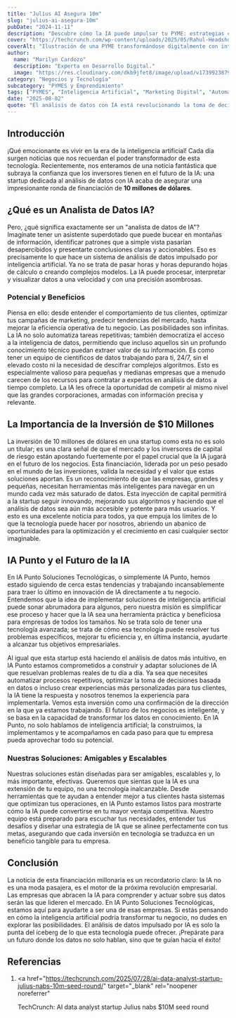 ```yaml
---
title: "Julius AI Asegura 10m"
slug: "julius-ai-asegura-10m"
pubDate: "2024-11-11"
description: "Descubre cómo la IA puede impulsar tu PYME: estrategias concretas de marketing, automatización y datos para aumentar ventas."
cover: "https://techcrunch.com/wp-content/uploads/2025/05/Rahul-Headshot-rotated.jpeg?w=1024"
coverAlt: "Ilustración de una PYME transformándose digitalmente con inteligencia artificial."
author:
  name: "Marilyn Cardozo"
  description: "Experta en Desarrollo Digital."
  image: "https://res.cloudinary.com/dkb9jfet8/image/upload/v1739923879/marilyn_s2mi4a.png"
category: "Negocios y Tecnología"
subcategory: "PYMES y Emprendimiento"
tags: ["PYMES", "Inteligencia Artificial", "Marketing Digital", "Automatización", "Ventas"]
date: "2025-08-02"
quote: "El análisis de datos con IA está revolucionando la toma de decisiones empresariales. — Carlos Monnery"
---
```

<h2 id="introduccion">Introducción</h2>

¡Qué emocionante es vivir en la era de la inteligencia artificial! Cada día surgen noticias que nos recuerdan el poder transformador de esta tecnología. Recientemente, nos enteramos de una noticia fantástica que subraya la confianza que los inversores tienen en el futuro de la IA: una startup dedicada al análisis de datos con IA acaba de asegurar una impresionante ronda de financiación de <strong>10 millones de dólares</strong>.

<h2 id="que-es-un-analista-de-datos-ia">¿Qué es un Analista de Datos IA?</h2>

Pero, ¿qué significa exactamente ser un "analista de datos de IA"? Imagínate tener un asistente superdotado que puede bucear en montañas de información, identificar patrones que a simple vista pasarían desapercibidos y presentarte conclusiones claras y accionables. Eso es precisamente lo que hace un sistema de análisis de datos impulsado por inteligencia artificial. Ya no se trata de pasar horas y horas depurando hojas de cálculo o creando complejos modelos. La IA puede procesar, interpretar y visualizar datos a una velocidad y con una precisión asombrosas.

<h3 id="potencial-y-beneficios">Potencial y Beneficios</h3>

Piensa en ello: desde entender el comportamiento de tus clientes, optimizar tus campañas de marketing, predecir tendencias del mercado, hasta mejorar la eficiencia operativa de tu negocio. Las posibilidades son infinitas. La IA no solo automatiza tareas repetitivas; también democratiza el acceso a la inteligencia de datos, permitiendo que incluso aquellos sin un profundo conocimiento técnico puedan extraer valor de su información. Es como tener un equipo de científicos de datos trabajando para ti, 24/7, sin el elevado costo ni la necesidad de descifrar complejos algoritmos. Esto es especialmente valioso para pequeñas y medianas empresas que a menudo carecen de los recursos para contratar a expertos en análisis de datos a tiempo completo. La IA les ofrece la oportunidad de competir al mismo nivel que las grandes corporaciones, armadas con información precisa y relevante.

<h2 id="la-importancia-de-la-inversion-de-10-millones">
  La Importancia de la Inversión de $10 Millones
</h2>

La inversión de 10 millones de dólares en una startup como esta no es solo un titular; es una clara señal de que el mercado y los inversores de capital de riesgo están apostando fuertemente por el papel crucial que la IA jugará en el futuro de los negocios. Esta financiación, liderada por un peso pesado en el mundo de las inversiones, valida la necesidad y el valor que estas soluciones aportan. Es un reconocimiento de que las empresas, grandes y pequeñas, necesitan herramientas más inteligentes para navegar en un mundo cada vez más saturado de datos. Esta inyección de capital permitirá a la startup seguir innovando, mejorando sus algoritmos y haciendo que el análisis de datos sea aún más accesible y potente para más usuarios. Y esto es una excelente noticia para todos, ya que empuja los límites de lo que la tecnología puede hacer por nosotros, abriendo un abanico de oportunidades para la optimización y el crecimiento en casi cualquier sector imaginable.

<h2 id="ia-punto-y-el-futuro-de-la-ia">IA Punto y el Futuro de la IA</h2>

En IA Punto Soluciones Tecnológicas, o simplemente IA Punto, hemos estado siguiendo de cerca estas tendencias y trabajando incansablemente para traer lo último en innovación de IA directamente a tu negocio. Entendemos que la idea de implementar soluciones de inteligencia artificial puede sonar abrumadora para algunos, pero nuestra misión es simplificar ese proceso y hacer que la IA sea una herramienta práctica y beneficiosa para empresas de todos los tamaños. No se trata solo de tener una tecnología avanzada; se trata de cómo esa tecnología puede resolver tus problemas específicos, mejorar tu eficiencia y, en última instancia, ayudarte a alcanzar tus objetivos empresariales.

Al igual que esta startup está haciendo el análisis de datos más intuitivo, en IA Punto estamos comprometidos a construir y adaptar soluciones de IA que resuelvan problemas reales de tu día a día. Ya sea que necesites automatizar procesos repetitivos, optimizar la toma de decisiones basada en datos o incluso crear experiencias más personalizadas para tus clientes, la IA tiene la respuesta y nosotros tenemos la experiencia para implementarla. Vemos esta inversión como una confirmación de la dirección en la que ya estamos trabajando. El futuro de los negocios es inteligente, y se basa en la capacidad de transformar los datos en conocimiento. En IA Punto, no solo hablamos de inteligencia artificial; la construimos, la implementamos y te acompañamos en cada paso para que tu empresa pueda aprovechar todo su potencial.

<h3 id="nuestras-soluciones-amigables-y-escalables">
  Nuestras Soluciones: Amigables y Escalables
</h3>

Nuestras soluciones están diseñadas para ser amigables, escalables y, lo más importante, efectivas. Queremos que sientas que la IA es una extensión de tu equipo, no una tecnología inalcanzable. Desde herramientas que te ayudan a entender mejor a tus clientes hasta sistemas que optimizan tus operaciones, en IA Punto estamos listos para mostrarte cómo la IA puede convertirse en tu mayor ventaja competitiva. Nuestro equipo está preparado para escuchar tus necesidades, entender tus desafíos y diseñar una estrategia de IA que se alinee perfectamente con tus metas, asegurando que cada inversión en tecnología se traduzca en un beneficio tangible para tu empresa.

<h2 id="conclusion">Conclusión</h2>

La noticia de esta financiación millonaria es un recordatorio claro: la IA no es una moda pasajera, es el motor de la próxima revolución empresarial. Las empresas que abracen la IA para comprender y actuar sobre sus datos serán las que lideren el mercado. En IA Punto Soluciones Tecnológicas, estamos aquí para ayudarte a ser una de esas empresas. Si estás pensando en cómo la inteligencia artificial podría transformar tu negocio, no dudes en explorar las posibilidades. El análisis de datos impulsado por IA es solo la punta del iceberg de lo que esta tecnología puede ofrecer. ¡Prepárate para un futuro donde los datos no solo hablan, sino que te guían hacia el éxito!

<h2 id="referencias">Referencias</h2>

1. <a
     href="https://techcrunch.com/2025/07/28/ai-data-analyst-startup-julius-nabs-10m-seed-round/"
     target="_blank"
     rel="noopener noreferrer"
   >
     TechCrunch: AI data analyst startup Julius nabs $10M seed round
   </a>
